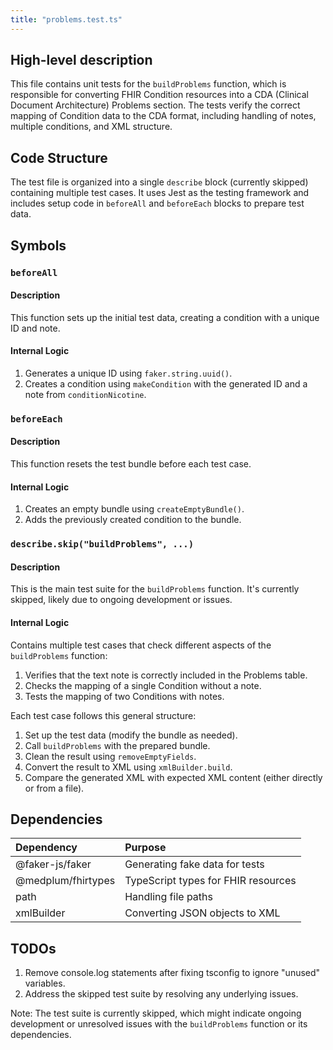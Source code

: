 ```yaml
---
title: "problems.test.ts"
---
```


## High-level description
This file contains unit tests for the `buildProblems` function, which is responsible for converting FHIR Condition resources into a CDA (Clinical Document Architecture) Problems section. The tests verify the correct mapping of Condition data to the CDA format, including handling of notes, multiple conditions, and XML structure.

## Code Structure
The test file is organized into a single `describe` block (currently skipped) containing multiple test cases. It uses Jest as the testing framework and includes setup code in `beforeAll` and `beforeEach` blocks to prepare test data.

## Symbols

### `beforeAll`
#### Description
This function sets up the initial test data, creating a condition with a unique ID and note.

#### Internal Logic
1. Generates a unique ID using `faker.string.uuid()`.
2. Creates a condition using `makeCondition` with the generated ID and a note from `conditionNicotine`.

### `beforeEach`
#### Description
This function resets the test bundle before each test case.

#### Internal Logic
1. Creates an empty bundle using `createEmptyBundle()`.
2. Adds the previously created condition to the bundle.

### `describe.skip("buildProblems", ...)`
#### Description
This is the main test suite for the `buildProblems` function. It's currently skipped, likely due to ongoing development or issues.

#### Internal Logic
Contains multiple test cases that check different aspects of the `buildProblems` function:
1. Verifies that the text note is correctly included in the Problems table.
2. Checks the mapping of a single Condition without a note.
3. Tests the mapping of two Conditions with notes.

Each test case follows this general structure:
1. Set up the test data (modify the bundle as needed).
2. Call `buildProblems` with the prepared bundle.
3. Clean the result using `removeEmptyFields`.
4. Convert the result to XML using `xmlBuilder.build`.
5. Compare the generated XML with expected XML content (either directly or from a file).

## Dependencies
| Dependency | Purpose |
|:-----------|:--------|
| @faker-js/faker | Generating fake data for tests |
| @medplum/fhirtypes | TypeScript types for FHIR resources |
| path | Handling file paths |
| xmlBuilder | Converting JSON objects to XML |

## TODOs
1. Remove console.log statements after fixing tsconfig to ignore "unused" variables.
2. Address the skipped test suite by resolving any underlying issues.

Note: The test suite is currently skipped, which might indicate ongoing development or unresolved issues with the `buildProblems` function or its dependencies.